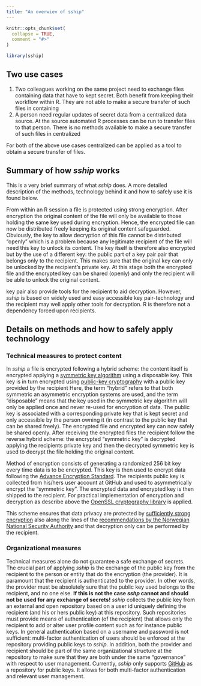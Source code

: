 ```yaml
---
title: "An overwiev of sship"
---
```


```r
knitr::opts_chunk$set(
  collapse = TRUE,
  comment = "#>"
)
```

```r
library(sship)
```

## Two use cases
1. Two colleagues working on the same project need to exchange files containing data that have to kept secret. Both benefit from keeping their workflow within R. They are not able to make a secure transfer of such files in containing
1. A person need regular updates of secret data from a centralized data source. At the source automated R processes can be run to transfer files to that person. There is no methods available to make a secure transfer of such files in centralized

For both of the above use cases centralized can be applied as a tool to obtain a secure transfer of files.

## Summary of how _sship_ works
This is a very brief summary of what _sship_ does. A more detailed description of the methods, technology behind it and how to safely use it is found below.

From within an R session a file is protected using strong encryption. After encryption the original content of the file will only be available to those holding the same key used during encryption. Hence, the encrypted file can now be distributed freely keeping its original content safeguarded. Obviously, the key to allow decryption of this file cannot be distributed "openly" which is a problem because any legitimate recipient of the file will need this key to unlock its content. The key itself is therefore also encrypted but by the use of a different key: the public part of a key pair pair that belongs only to the recipient. This makes sure that the original key can only be unlocked by the recipient's private key. At this stage both the encrypted file and the encrypted key can be shared (openly) and only the recipient will be able to unlock the original content.

key pair also provide tools for the recipient to aid decryption. However, _sship_ is based on widely used and easy accessible key pair-technology and the recipient may well apply other tools for decryption. R is therefore not a dependency forced upon recipients.

## Details on methods and how to safely apply technology

### <a name="tech"></a>Technical measures to protect content
In _sship_ a file is encrypted following a hybrid scheme: the content itself is encrypted applying a
[symmetric key algorithm](https://en.wikipedia.org/wiki/Symmetric-key_algorithm)
using a disposable key. This key is in turn encrypted using
[public-key cryptography](https://en.wikipedia.org/wiki/Public-key_cryptography)
with a public key provided by the recipient Here, the term
"hybrid" refers to that both symmetric an asymmetric encryption systems are
used, and the term
"disposable" means that the key used in the symmetric key algorithm will
only be applied once and never re-used for encryption of data. The public key is
associated with a corresponding private key that is kept secret and only
accessible by the person owning it (in contrast to the public key that can be
shared freely). The encrypted file and encrypted key can now safely be shared openly. After receiving the encrypted files the
recipient follow the reverse hybrid scheme: the encrypted "symmetric key" is
decrypted applying the recipients private key and then the decrypted
symmetric key is used to decrypt the file holding the original content.

Method of encryption consists of generating a randomized 256 bit key every time
data is to be encrypted. This key is then used to encrypt data following the
[Advance Encryption Standard](https://en.wikipedia.org/wiki/Advanced_Encryption_Standard).
The recipients public key is collected from his/hers user account
at GitHub and used to asymmetrically encrypt the "symmetric key". The
encrypted data and encrypted key is then shipped to the recipient. For
practical implementation of encryption and decryption as describe above the
[OpenSSL cryptography library](https://www.openssl.org/) is applied.

This scheme ensures that data privacy are protected by [sufficiently strong
encryption](https://www.keylength.com/) also along the lines of the
[recommendations by the Norwegian National Security Authority](https://www.nsm.stat.no/globalassets/dokumenter/veiledninger/systemteknisk-sikkerhet/nsm-cryptographic-recommendations-juli19.pdf)
and that decryption only can be performed by the recipient.

### Organizational measures
Technical measures alone do not guarantee a safe exchange of secrets. The crucial part of applying _sship_ is the exchange of the public key from the recipient to the person or entity that do the encryption (the provider). It is paramount that the recipient is authenticated to the provider. In other words, the provider must be absolutely sure that the public key used belongs to the recipient, and no one else. **If this is not the case _sshp_ cannot and should not be used for any exchange of secrets!** _sship_ collects the public key from an external and open repository based on a user id uniquely defining the recipient (and his or hers public key) at this repository. Such repositories must provide means of authentication (of the recipient) that allows only the recipient to add or alter user profile content such as for instance public keys. In general authentication based on a username and password is not sufficient: multi-factor authentication of users should be enforced at the repository providing public keys to _sship_. In addition, both the provider and recipient should be part of the same organizational structure at the repository to make sure that they are both under the same "governance" with respect to user management. Currently, _sship_ only supports [GitHub](https://github.com) as a repository for public keys. It allows for both multi-factor authentication and relevant user management.
